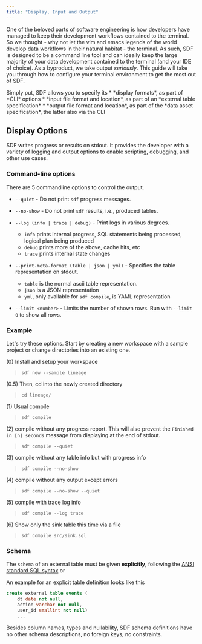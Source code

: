 ```yaml
---
title: "Display, Input and Output"
---
```


One of the beloved parts of software engineering is how developers have managed to keep their development workflows contained to the terminal. So we thought - why not let the vim and emacs legends of the world develop data workflows in their natural habitat - the terminal. As such, SDF is designed to be a command line tool and can ideally keep the large majority of your data development contained to the terminal (and your IDE of choice). As a byproduct, we take output *seriously*. This guide will take you through how to configure your terminal environment to get the most out of SDF.

<Note>
Simply put, SDF allows you to specify its 
* *display formats*, as part of *CLI* options
* *input file format and location*, as part of an *external table specification*
* *output file format and location*, as part of the *data asset specification*, the latter also via the CLI
</Note>

## Display Options

SDF writes progress or results on stdout. It provides the developer with a variety of logging and output options to enable scripting, debugging, and other use cases.

### Command-line options 

There are 5 commandline options to control the output.

- `--quiet` - Do not print `sdf` progress messages.

- `--no-show` - Do not print `sdf` results, i.e., produced tables.

- `--log (info | trace | debug)` - Print logs in various degrees.

  - `info` prints internal progress, SQL statements being processed, logical
    plan being produced
  - `debug` prints more of the above, cache hits, etc
  - `trace` prints internal state changes

- `--print-meta-format (table | json | yml)` - Specifies the table representation
  on stdout.

  - `table` is the normal ascii table representation.
  - `json` is a JSON representation
  - `yml`, only available for `sdf compile`, is YAML representation

- `--limit <number>` - Limits the number of shown rows. Run with `--limit 0` to
  show all rows.

### Example

Let's try these options. Start by creating a new workspace with a sample project or change directories into an existing one.

(0) Install and setup your workspace

> `sdf new --sample lineage`

(0.5) Then, cd into the newly created directory

> `cd lineage/`

(1) Usual compile

> `sdf compile`

(2) compile without any progress report. This will also prevent the `Finished in [n] seconds` message from displaying at the end of stdout.

> `sdf compile --quiet`

(3) compile without any table info but with progress info

> `sdf compile --no-show`

(4) compile without any output except errors

> `sdf compile --no-show --quiet`

(5) compile with trace log info

> `sdf compile --log trace`

(6) Show only the sink table this time via a file

> `sdf compile src/sink.sql`

### Schema

The `schema` of an external table must be given **explicitly**, following the [ANSI standard SQL syntax](https://blog.ansi.org/2018/10/sql-standard-iso-iec-9075-2016-ansi-x3-135/) or

An example for an explicit table definition looks like this

```sql
create external table events (
    dt date not null,
    action varchar not null,
    user_id smallint not null)
    ...
```

Besides column names, types and nullability, SDF schema definitions have no
other schema descriptions, no foreign keys, no constraints.
